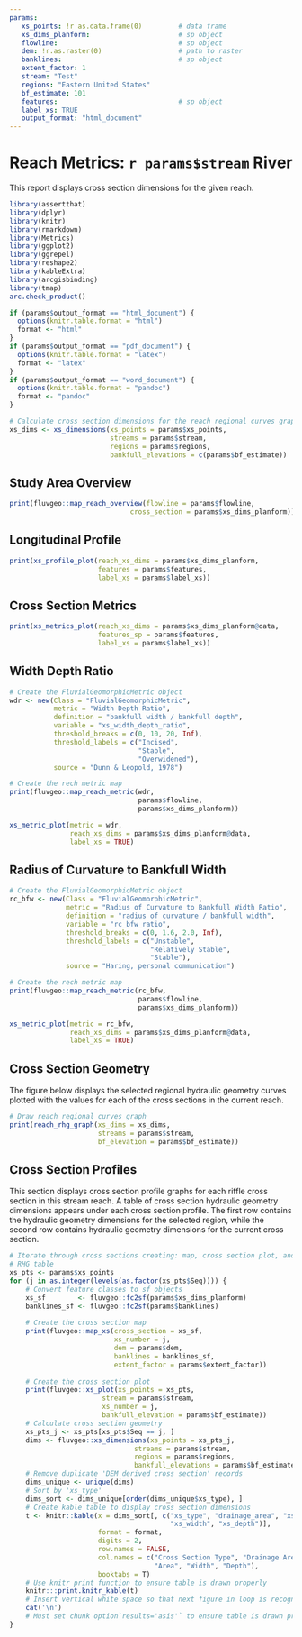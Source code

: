 ```yaml
---
params:
   xs_points: !r as.data.frame(0)         # data frame
   xs_dims_planform:                      # sp object
   flowline:                              # sp object
   dem: !r.as.raster(0)                   # path to raster
   banklines:                             # sp object
   extent_factor: 1
   stream: "Test"
   regions: "Eastern United States"
   bf_estimate: 101
   features:                              # sp object
   label_xs: TRUE
   output_format: "html_document"
---
```


# Reach Metrics: `r params$stream` River
This report displays cross section dimensions for the given reach.

```r
library(assertthat)
library(dplyr)
library(knitr)
library(rmarkdown)
library(Metrics)
library(ggplot2)
library(ggrepel)
library(reshape2)
library(kableExtra)
library(arcgisbinding)
library(tmap)
arc.check_product()
```

```r
if (params$output_format == "html_document") {
  options(knitr.table.format = "html")
  format <- "html"
}
if (params$output_format == "pdf_document") {
  options(knitr.table.format = "latex")
  format <- "latex"
}
if (params$output_format == "word_document") {
  options(knitr.table.format = "pandoc")
  format <- "pandoc"
}
```

```r
# Calculate cross section dimensions for the reach regional curves graph
xs_dims <- xs_dimensions(xs_points = params$xs_points,
                         streams = params$stream,
                         regions = params$regions,
                         bankfull_elevations = c(params$bf_estimate))
```

## Study Area Overview
```r
print(fluvgeo::map_reach_overview(flowline = params$flowline, 
                              cross_section = params$xs_dims_planform))
```

## Longitudinal Profile
```r
print(xs_profile_plot(reach_xs_dims = params$xs_dims_planform, 
                      features = params$features, 
                      label_xs = params$label_xs))
```

## Cross Section Metrics
```r
print(xs_metrics_plot(reach_xs_dims = params$xs_dims_planform@data, 
                      features_sp = params$features,
                      label_xs = params$label_xs))
```

## Width Depth Ratio
```r
# Create the FluvialGeomorphicMetric object
wdr <- new(Class = "FluvialGeomorphicMetric",
           metric = "Width Depth Ratio",
           definition = "bankfull width / bankfull depth",
           variable = "xs_width_depth_ratio",
           threshold_breaks = c(0, 10, 20, Inf),
           threshold_labels = c("Incised",
                                "Stable",
                                "Overwidened"),
           source = "Dunn & Leopold, 1978")

# Create the rech metric map
print(fluvgeo::map_reach_metric(wdr,
                                params$flowline,
                                params$xs_dims_planform))
```

```r
xs_metric_plot(metric = wdr,
               reach_xs_dims = params$xs_dims_planform@data,
               label_xs = TRUE)
```

## Radius of Curvature to Bankfull Width
```r
# Create the FluvialGeomorphicMetric object
rc_bfw <- new(Class = "FluvialGeomorphicMetric",
              metric = "Radius of Curvature to Bankfull Width Ratio",
              definition = "radius of curvature / bankfull width",
              variable = "rc_bfw_ratio",
              threshold_breaks = c(0, 1.6, 2.0, Inf),
              threshold_labels = c("Unstable",
                                   "Relatively Stable",
                                   "Stable"),
              source = "Haring, personal communication")

# Create the rech metric map
print(fluvgeo::map_reach_metric(rc_bfw,
                                params$flowline,
                                params$xs_dims_planform))
```

```r
xs_metric_plot(metric = rc_bfw,
               reach_xs_dims = params$xs_dims_planform@data,
               label_xs = TRUE)
```

## Cross Section Geometry
The figure below displays the selected regional hydraulic geometry curves plotted with the values for each of the cross sections in the current reach.

```r
# Draw reach regional curves graph
print(reach_rhg_graph(xs_dims = xs_dims,
                      streams = params$stream,
                      bf_elevation = params$bf_estimate))
```

## Cross Section Profiles
This section displays cross section profile graphs for each riffle cross section in this stream reach. A table of cross section hydraulic geometry dimensions appears under each cross section profile. The first row contains the hydraulic geometry dimensions for the selected region, while the second row contains hydraulic geometry dimensions for the current cross section.

```r
# Iterate through cross sections creating: map, cross section plot, and 
# RHG table
xs_pts <- params$xs_points
for (j in as.integer(levels(as.factor(xs_pts$Seq)))) {
    # Convert feature classes to sf objects
    xs_sf        <- fluvgeo::fc2sf(params$xs_dims_planform)
    banklines_sf <- fluvgeo::fc2sf(params$banklines)
  
    # Create the cross section map
    print(fluvgeo::map_xs(cross_section = xs_sf,
                          xs_number = j,
                          dem = params$dem,
                          banklines = banklines_sf,
                          extent_factor = params$extent_factor))
  
    # Create the cross section plot
    print(fluvgeo::xs_plot(xs_points = xs_pts,
                       stream = params$stream,
                       xs_number = j,
                       bankfull_elevation = params$bf_estimate))
    # Calculate cross section geometry
    xs_pts_j <- xs_pts[xs_pts$Seq == j, ]
    dims <- fluvgeo::xs_dimensions(xs_points = xs_pts_j,
                               streams = params$stream,
                               regions = params$regions,
                               bankfull_elevations = params$bf_estimate)
    # Remove duplicate 'DEM derived cross section' records
    dims_unique <- unique(dims)
    # Sort by 'xs_type'
    dims_sort <- dims_unique[order(dims_unique$xs_type), ]
    # Create kable table to display cross section dimensions
    t <- knitr::kable(x = dims_sort[, c("xs_type", "drainage_area", "xs_area", 
                                        "xs_width", "xs_depth")],
                      format = format,
                      digits = 2,
                      row.names = FALSE,
                      col.names = c("Cross Section Type", "Drainage Area", 
                                    "Area", "Width", "Depth"),
                      booktabs = T)
    # Use knitr print function to ensure table is drawn properly
    knitr:::print.knitr_kable(t)
    # Insert vertical white space so that next figure in loop is recognized
    cat('\n')
    # Must set chunk option`results='asis'` to ensure table is drawn properly
}
```

